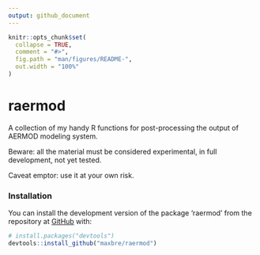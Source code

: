```yaml
---
output: github_document
---
```


<!-- README.md is generated from README.Rmd. Please edit that file -->

```r
knitr::opts_chunk$set(
  collapse = TRUE,
  comment = "#>",
  fig.path = "man/figures/README-",
  out.width = "100%"
)
```

# raermod

<!-- badges: start -->
<!-- badges: end -->


A collection of my handy R functions for post-processing the output of AERMOD modeling system.

Beware: all the material must be considered experimental, in full development, not yet tested.

Caveat emptor: use it at your own risk.

### Installation

You can install the development version of the package 'raermod' from the repository at [GitHub](https://github.com/maxbre/raermod/) with:

``` r
# install.packages("devtools")
devtools::install_github("maxbre/raermod")
```
